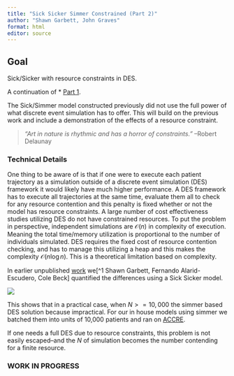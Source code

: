 ```yaml
---
title: "Sick Sicker Simmer Constrained (Part 2)"
author: "Shawn Garbett, John Graves"
format: html
editor: source
---
```


## Goal

Sick/Sicker with resource constraints in DES.

A continuation of * [Part 1](http://htmlpreview.github.io/?https://github.com/spgarbet/sick_sicker_des/master/Sick_Sicker_Simmer_DES.html).

The Sick/Simmer model constructed previously did not use the full power of
what discrete event simulation has to offer. This will build on the previous
work and include a demonstration of the effects of a resource constraint.

> *"Art in nature is rhythmic and has a horror of constraints."* --Robert Delaunay

### Technical Details

One thing to be aware of is that if one were to execute each patient trajectory
as a simulation outside of a discrete event simulation (DES) framework it would
likely have much higher performance. A DES framework has to execute all trajectories
at the same time, evaluate them all to check for any resource contention and this
penalty is fixed whether or not the model has resource constraints. A large
number of cost effectiveness studies utilizing DES do not have constrained
resources. To put the problem in perspective, independent simulations are
$\mathcal{O}(n)$ in complexity of execution. Meaning the total time/memory
utilization is proportional to the number of individuals simulated. DES
requires the fixed cost of resource contention checking, and has to manage this
utilizing a heap and this makes the complexity $\mathcal{O}(n \log n)$. This is
a theoretical limitation based on complexity.

In earlier unpublished [work](https://github.com/spgarbet/sick_sicker_des) we[^1 Shawn Garbett, Fernando Alarid-Escudero, Cole Beck] quantified the differences using a Sick Sicker model.

![](des_versus_dt.png)

This shows that in a practical case, when $N >= 10,000$ the 
simmer based DES solution because impractical. For our in house
models using simmer we batched them into units of 10,000 
patients and ran on 
[ACCRE](https://github.com/vubiostat/accre_tutorial). 

If one needs a full DES due to resource constraints, this problem is not
easily escaped--and the $N$ of simulation becomes the number contending
for a finite resource.

### WORK IN PROGRESS